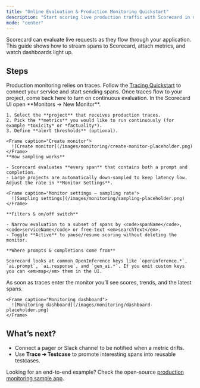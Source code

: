 ```yaml
---
title: "Online Evaluation & Production Monitoring Quickstart"
description: "Start scoring live production traffic with Scorecard in minutes."
mode: "center"
---
```



Scorecard can evaluate live requests as they flow through your application. This guide shows how to stream spans to Scorecard, attach metrics, and watch dashboards light up.

## Steps
<Steps>
  <Step title="Instrument tracing (one-time)">
    Production monitoring relies on traces. Follow the <a href="/intro/tracing-quickstart">Tracing Quickstart</a> to connect your service and start sending spans. Once traces flow to your project, come back here to turn on continuous evaluation.
  </Step>

  <Step title="Configure a Monitor">
    In the Scorecard UI open **Monitors → New Monitor**.

    1. Select the **project** that receives production traces.
    2. Pick the **metrics** you would like to run continuously (for example *toxicity* or *factuality*).
    3. Define **alert thresholds** (optional).

    <Frame caption="Create monitor">
      ![Create monitor](/images/monitoring/create-monitor-placeholder.png)
    </Frame>
    **How sampling works**

    - Scorecard evaluates **every span** that contains both a prompt and completion.
    - Large projects are automatically down-sampled to keep latency low. Adjust the rate in **Monitor Settings**.

    <Frame caption="Monitor settings – sampling rate">
      ![Sampling settings](/images/monitoring/sampling-placeholder.png)
    </Frame>

    **Filters & on/off switch**

    - Narrow evaluation to a subset of spans by <code>spanName</code>, <code>serviceName</code> or free-text <em>searchText</em>.
    - Toggle **Active** to pause/resume scoring without deleting the monitor.

    **Where prompts & completions come from**

    Scorecard looks at common OpenInference keys like `openinference.*`, `ai.prompt`, `ai.response`, and `gen_ai.*`. If you emit custom keys you can <em>map</em> them in the UI.
  </Step>

  <Step title="Watch live dashboards">
    As soon as traces enter the monitor you’ll see scores, trends, and the latest spans.

    <Frame caption="Monitoring dashboard">
      ![Monitoring dashboard](/images/monitoring/dashboard-placeholder.png)
    </Frame>
  </Step>
</Steps>

## What’s next?

- Connect a pager or Slack channel to be notified when a metric drifts.
- Use **Trace ➜ Testcase** to promote interesting spans into reusable testcases.

<Note>
Looking for an end-to-end example? Check the open-source <a href="https://github.com/scorecard-ai/scorecard-examples" target="_blank">production monitoring sample app</a>.
</Note>